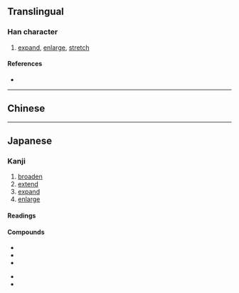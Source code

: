 {{character info/new}}
==Translingual==
{{Han simplified forms|擴|拡|扩}}

===Han character===
{{Han char|rn=64|rad=手|as=05|sn=8|four=|canj=QII|ids=⿰扌広}}

# [[expand]], [[enlarge]], [[stretch]]

====References====
* {{Han ref|kx=0427.161|dkj=11985|dj=0776.120|hdz=31857.021|uh=62E1|ud=25313}}

----

==Chinese==
{{zh-see|擴|v}}

----

==Japanese==
{{ja-kanji forms|拡|擴}}

===Kanji===
{{ja-kanji|grade=6|rs=手05|kyu=擴}}

# [[broaden]]
# [[extend]]
# [[expand]]
# [[enlarge]]

====Readings====
{{ja-readings
|goon=かく
|kanon=かく
|kun=ひろ-がる, ひろ-げる, ひろめる
}}

====Compounds====
{{der-top|Compounds}}
* {{ja-r|拡%大|かく%だい}}
* {{ja-r|拡%散|かく%さん}}
* {{ja-r|拡%充|かく%じゅう}}
{{der-mid}}
* {{ja-r|拡%張|かく%ちょう}}
* {{ja-r|拡%声%機|かく%せい%き}}
{{der-bottom}}